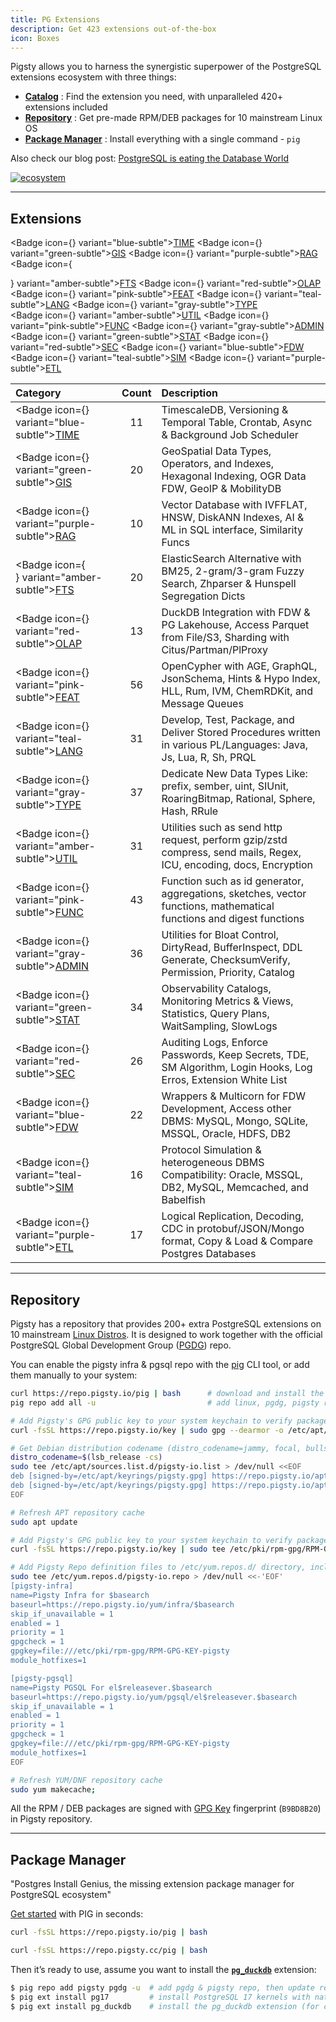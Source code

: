 ```yaml
---
title: PG Extensions
description: Get 423 extensions out-of-the-box
icon: Boxes
---
```


Pigsty allows you to harness the synergistic superpower of the PostgreSQL extensions ecosystem with three things:

- [**Catalog**](/ext/list) : Find the extension you need, with unparalleled 420+ extensions included
- [**Repository**](/ext/repo) : Get pre-made RPM/DEB packages for 10 mainstream Linux OS
- [**Package Manager**](/ext/pig) : Install everything with a single command - `pig`

Also check our blog post: [PostgreSQL is eating the Database World](https://medium.com/@fengruohang/postgres-is-eating-the-database-world-157c204dcfc4)

[![ecosystem](/img/pigsty/ecosystem.gif)](https://medium.com/@fengruohang/postgres-is-eating-the-database-world-157c204dcfc4)

--------

## Extensions


<Badge icon={<Clock />}               variant="blue-subtle"><a   href="#time" className="no-underline">TIME</a></Badge>
<Badge icon={<Globe />}               variant="green-subtle"><a  href="#gis" className="no-underline">GIS</a></Badge>
<Badge icon={<Brain />}               variant="purple-subtle"><a href="#rag" className="no-underline">RAG</a></Badge>
<Badge icon={<Search />}              variant="amber-subtle"><a  href="#fts" className="no-underline">FTS</a></Badge>
<Badge icon={<ChartNoAxesCombined />} variant="red-subtle"><a    href="#olap" className="no-underline">OLAP</a></Badge>
<Badge icon={<Sparkles />}            variant="pink-subtle"><a   href="#feat" className="no-underline">FEAT</a></Badge>
<Badge icon={<BookA />}               variant="teal-subtle"><a   href="#lang" className="no-underline">LANG</a></Badge>
<Badge icon={<Boxes />}               variant="gray-subtle"><a   href="#type" className="no-underline">TYPE</a></Badge><br />
<Badge icon={<Wrench />}              variant="amber-subtle"><a  href="#util" className="no-underline">UTIL</a></Badge>
<Badge icon={<Variable />}            variant="pink-subtle"><a   href="#func" className="no-underline">FUNC</a></Badge>
<Badge icon={<Landmark />}            variant="gray-subtle"><a   href="#admin" className="no-underline">ADMIN</a></Badge>
<Badge icon={<Activity />}            variant="green-subtle"><a  href="#stat" className="no-underline">STAT</a></Badge>
<Badge icon={<Shield />}              variant="red-subtle"><a    href="#sec" className="no-underline">SEC</a></Badge>
<Badge icon={<FileInput />}           variant="blue-subtle"><a   href="#fdw" className="no-underline">FDW</a></Badge>
<Badge icon={<Shell />}               variant="teal-subtle"><a   href="#sim" className="no-underline">SIM</a></Badge>
<Badge icon={<Truck />}               variant="purple-subtle"><a href="#etl" className="no-underline">ETL</a></Badge>

| Category | Count | Description |
|:---------|:-----:|:------------|
| <Badge icon={<Clock />} variant="blue-subtle"><a href="/ext/cate/time" className="no-underline">TIME</a></Badge> | 11 | TimescaleDB, Versioning & Temporal Table, Crontab, Async & Background Job Scheduler |
| <Badge icon={<Globe />} variant="green-subtle"><a href="/ext/cate/gis" className="no-underline">GIS</a></Badge> | 20 | GeoSpatial Data Types, Operators, and Indexes, Hexagonal Indexing, OGR Data FDW, GeoIP & MobilityDB |
| <Badge icon={<Brain />} variant="purple-subtle"><a href="/ext/cate/rag" className="no-underline">RAG</a></Badge> | 10 | Vector Database with IVFFLAT, HNSW, DiskANN Indexes, AI & ML in SQL interface, Similarity Funcs |
| <Badge icon={<Search />} variant="amber-subtle"><a href="/ext/cate/fts" className="no-underline">FTS</a></Badge> | 20 | ElasticSearch Alternative with BM25, 2-gram/3-gram Fuzzy Search, Zhparser & Hunspell Segregation Dicts |
| <Badge icon={<ChartNoAxesCombined />} variant="red-subtle"><a href="/ext/cate/olap" className="no-underline">OLAP</a></Badge> | 13 | DuckDB Integration with FDW & PG Lakehouse, Access Parquet from File/S3, Sharding with Citus/Partman/PlProxy |
| <Badge icon={<Sparkles />} variant="pink-subtle"><a href="/ext/cate/feat" className="no-underline">FEAT</a></Badge> | 56 | OpenCypher with AGE, GraphQL, JsonSchema, Hints & Hypo Index, HLL, Rum, IVM, ChemRDKit, and Message Queues |
| <Badge icon={<BookA />} variant="teal-subtle"><a href="/ext/cate/lang" className="no-underline">LANG</a></Badge> | 31 | Develop, Test, Package, and Deliver Stored Procedures written in various PL/Languages: Java, Js, Lua, R, Sh, PRQL |
| <Badge icon={<Boxes />} variant="gray-subtle"><a href="/ext/cate/type" className="no-underline">TYPE</a></Badge> | 37 | Dedicate New Data Types Like: prefix, sember, uint, SIUnit, RoaringBitmap, Rational, Sphere, Hash, RRule |
| <Badge icon={<Wrench />} variant="amber-subtle"><a href="/ext/cate/util" className="no-underline">UTIL</a></Badge> | 31 | Utilities such as send http request, perform gzip/zstd compress, send mails, Regex, ICU, encoding, docs, Encryption |
| <Badge icon={<Variable />} variant="pink-subtle"><a href="/ext/cate/func" className="no-underline">FUNC</a></Badge> | 43 | Function such as id generator, aggregations, sketches, vector functions, mathematical functions and digest functions |
| <Badge icon={<Landmark />} variant="gray-subtle"><a href="/ext/cate/admin" className="no-underline">ADMIN</a></Badge> | 36 | Utilities for Bloat Control, DirtyRead, BufferInspect, DDL Generate, ChecksumVerify, Permission, Priority, Catalog |
| <Badge icon={<Activity />} variant="green-subtle"><a href="/ext/cate/stat" className="no-underline">STAT</a></Badge> | 34 | Observability Catalogs, Monitoring Metrics & Views, Statistics, Query Plans, WaitSampling, SlowLogs |
| <Badge icon={<Shield />} variant="red-subtle"><a href="/ext/cate/sec" className="no-underline">SEC</a></Badge> | 26 | Auditing Logs, Enforce Passwords, Keep Secrets, TDE, SM Algorithm, Login Hooks, Log Erros, Extension White List |
| <Badge icon={<FileInput />} variant="blue-subtle"><a href="/ext/cate/fdw" className="no-underline">FDW</a></Badge> | 22 | Wrappers & Multicorn for FDW Development, Access other DBMS: MySQL, Mongo, SQLite, MSSQL, Oracle, HDFS, DB2 |
| <Badge icon={<Shell />} variant="teal-subtle"><a href="/ext/cate/sim" className="no-underline">SIM</a></Badge> | 16 | Protocol Simulation & heterogeneous DBMS Compatibility: Oracle, MSSQL, DB2, MySQL, Memcached, and Babelfish |
| <Badge icon={<Truck />} variant="purple-subtle"><a href="/ext/cate/etl" className="no-underline">ETL</a></Badge> | 17 | Logical Replication, Decoding, CDC in protobuf/JSON/Mongo format, Copy & Load & Compare Postgres Databases |


--------

## Repository

Pigsty has a repository that provides 200+ extra PostgreSQL extensions on 10 mainstream [Linux Distros](/docs/prepare/linux/).
It is designed to work together with the official PostgreSQL Global Development Group ([PGDG](https://www.postgresql.org/download/linux/)) repo.

You can enable the pigsty infra & pgsql repo with the [pig](/ext/pig) CLI tool, or add them manually to your system:

```bash tab="pig"
curl https://repo.pigsty.io/pig | bash      # download and install the pig CLI tool
pig repo add all -u                         # add linux, pgdg, pigsty repo and update cache
```
```bash tab="apt"
# Add Pigsty's GPG public key to your system keychain to verify package signatures
curl -fsSL https://repo.pigsty.io/key | sudo gpg --dearmor -o /etc/apt/keyrings/pigsty.gpg

# Get Debian distribution codename (distro_codename=jammy, focal, bullseye, bookworm), and write the corresponding upstream repository address to the APT List file
distro_codename=$(lsb_release -cs)
sudo tee /etc/apt/sources.list.d/pigsty-io.list > /dev/null <<EOF
deb [signed-by=/etc/apt/keyrings/pigsty.gpg] https://repo.pigsty.io/apt/infra generic main
deb [signed-by=/etc/apt/keyrings/pigsty.gpg] https://repo.pigsty.io/apt/pgsql/${distro_codename} ${distro_codename} main
EOF

# Refresh APT repository cache
sudo apt update
```
```bash tab="yum"
# Add Pigsty's GPG public key to your system keychain to verify package signatures
curl -fsSL https://repo.pigsty.io/key | sudo tee /etc/pki/rpm-gpg/RPM-GPG-KEY-pigsty >/dev/null

# Add Pigsty Repo definition files to /etc/yum.repos.d/ directory, including two repositories
sudo tee /etc/yum.repos.d/pigsty-io.repo > /dev/null <<-'EOF'
[pigsty-infra]
name=Pigsty Infra for $basearch
baseurl=https://repo.pigsty.io/yum/infra/$basearch
skip_if_unavailable = 1
enabled = 1
priority = 1
gpgcheck = 1
gpgkey=file:///etc/pki/rpm-gpg/RPM-GPG-KEY-pigsty
module_hotfixes=1

[pigsty-pgsql]
name=Pigsty PGSQL For el$releasever.$basearch
baseurl=https://repo.pigsty.io/yum/pgsql/el$releasever.$basearch
skip_if_unavailable = 1
enabled = 1
priority = 1
gpgcheck = 1
gpgkey=file:///etc/pki/rpm-gpg/RPM-GPG-KEY-pigsty
module_hotfixes=1
EOF

# Refresh YUM/DNF repository cache
sudo yum makecache;
```

All the RPM / DEB packages are signed with [GPG Key](/ext/repo/gpg) fingerprint (`B9BD8B20`) in Pigsty repository.


--------

## Package Manager

"Postgres Install Genius, the missing extension package manager for PostgreSQL ecosystem"

[Get started](/ext/pig/start) with PIG in seconds:

```bash tab="default"
curl -fsSL https://repo.pigsty.io/pig | bash
```
```bash tab="mirror"
curl -fsSL https://repo.pigsty.cc/pig | bash
```

Then it’s ready to use, assume you want to install the [**`pg_duckdb`**](/e/pg_duckdb/) extension:

```bash
$ pig repo add pigsty pgdg -u  # add pgdg & pigsty repo, then update repo cache
$ pig ext install pg17         # install PostgreSQL 17 kernels with native PGDG packages
$ pig ext install pg_duckdb    # install the pg_duckdb extension (for current pg17)
```


